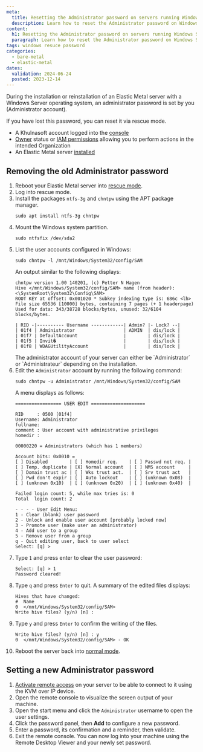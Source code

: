 ```yaml
---
meta:
  title: Resetting the Administrator password on servers running Windows Server
  description: Learn how to reset the Administrator password on Windows Server quickly and securely.
content:
  h1: Resetting the Administrator password on servers running Windows Server
  paragraph: Learn how to reset the Administrator password on Windows Server quickly and securely.
tags: windows resuce password
categories:
  - bare-metal
  - elastic-metal
dates:
  validation: 2024-06-24
  posted: 2023-12-14
---
```


During the installation or reinstallation of an Elastic Metal server with a Windows Server operating system, an administrator password is set by you (Administrator account).

If you have lost this password, you can reset it via rescue mode.

<Macro id="requirements" />

- A Khulnasoft account logged into the [console](https://console.khulnasoft.com)
- [Owner](/identity-and-access-management/iam/concepts/#owner) status or [IAM permissions](/identity-and-access-management/iam/concepts/#permission) allowing you to perform actions in the intended Organization
- An Elastic Metal server [installed](/bare-metal/elastic-metal/quickstart/#how-to-create-an-elastic-metal-server)

## Removing the old Administrator password

1. Reboot your Elastic Metal server into [rescue mode](/bare-metal/elastic-metal/how-to/use-rescue-mode/).
2. Log into rescue mode.
3. Install the packages `ntfs-3g` and `chntpw` using the APT package manager.
    ```
    sudo apt install ntfs-3g chntpw
    ```
4. Mount the Windows system partition.
    ```
    sudo ntfsfix /dev/sda2
    ```
5. List the user accounts configured in Windows:
    ```
    sudo chntpw -l /mnt/Windows/System32/config/SAM
    ```
    An output similar to the following displays:
    ```
    chntpw version 1.00 140201, (c) Petter N Hagen
    Hive </mnt/Windows/System32/config/SAM> name (from header): <\SystemRoot\System32\Config\SAM>
    ROOT KEY at offset: 0x001020 * Subkey indexing type is: 686c <lh>
    File size 65536 [10000] bytes, containing 7 pages (+ 1 headerpage)
    Used for data: 343/38728 blocks/bytes, unused: 32/6104 blocks/bytes.

    | RID -|---------- Username ------------| Admin? |- Lock? --|
    | 01f4 | Administrator                  | ADMIN  | dis/lock |
    | 01f7 | DefaultAccount                 |        | dis/lock |
    | 01f5 | Invit�                         |        | dis/lock |
    | 01f8 | WDAGUtilityAccount             |        | dis/lock |
    ```
    <Message type="tip">
      The administrator account of your server can either be `Administrator` or `Administrateur` depending on the installation.
    </Message>
6. Edit the `Administrator` account by running the following command:
    ```
    sudo chntpw -u Administrator /mnt/Windows/System32/config/SAM
    ```
    A menu displays as follows:
    ```
    ================= USER EDIT ====================

    RID     : 0500 [01f4]
    Username: Administrator
    fullname:
    comment : User account with administrative privileges
    homedir :

    00000220 = Administrators (which has 1 members)

    Account bits: 0x0010 =
    [ ] Disabled        | [ ] Homedir req.    | [ ] Passwd not req. |
    [ ] Temp. duplicate | [X] Normal account  | [ ] NMS account     |
    [ ] Domain trust ac | [ ] Wks trust act.  | [ ] Srv trust act   |
    [ ] Pwd don't expir | [ ] Auto lockout    | [ ] (unknown 0x08)  |
    [ ] (unknown 0x10)  | [ ] (unknown 0x20)  | [ ] (unknown 0x40)  |

    Failed login count: 5, while max tries is: 0
    Total  login count: 2

    - - - - User Edit Menu:
    1 - Clear (blank) user password
    2 - Unlock and enable user account [probably locked now]
    3 - Promote user (make user an administrator)
    4 - Add user to a group
    5 - Remove user from a group
    q - Quit editing user, back to user select
    Select: [q] >
    ```
7. Type `1` and press enter to clear the user password:
    ```
    Select: [q] > 1
    Password cleared!
    ```
8. Type `q` and press `Enter` to quit. A summary of the edited files displays:
    ```
    Hives that have changed:
    #  Name
    0  </mnt/Windows/System32/config/SAM>
    Write hive files? (y/n) [n] :
    ```
9. Type `y` and press `Enter` to confirm the writing of the files.
    ```
    Write hive files? (y/n) [n] : y
    0  </mnt/Windows/System32/config/SAM> - OK
    ```
10. Reboot the server back into [normal mode](/bare-metal/elastic-metal/how-to/use-rescue-mode/#how-to-reboot-into-normal-mode).

## Setting a new Administrator password

1. [Activate remote access](/bare-metal/elastic-metal/how-to/activate-remote-access/) on your server to be able to connect to it using the KVM over IP device.
2. Open the remote console to visualize the screen output of your machine.
3. Open the start menu and click the `Administrator` username to open the user settings.
4. Click the password panel, then **Add** to configure a new password.
5. Enter a password, its confirmation and a reminder, then validate.
6. Exit the remote console.
    You can now log into your machine using the Remote Desktop Viewer and your newly set password.